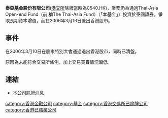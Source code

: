 '''泰亞基金股份有限公司'''([[港交所|港交所]]除牌當時為0540.HK)，業務仍為通過Thai-Asia Open-end Fund（前
稱The Thai-Asia Fund）（「本基金」）投資於泰國證券，爭取長期資本增值，而在2006年3月16日退出香港股市。

==事件==
在2006年3月10日在股東特別大會通過退出香港股市，同時已清盤。

原因為未能符合交易所條例，加上交易買賣情況偏低。

==連結==
*[http://www.hkexnews.hk/listedco/listconews/sehk/20060313/LTN20060313056_C.pdf 本公司除牌消息]

[[category:香港金融公司|category:香港金融公司]]
[[category:基金|category:基金]]
[[category:香港交易所已除牌公司|category:香港交易所已除牌公司]]
[[category:香港已結業公司|category:香港已結業公司]]